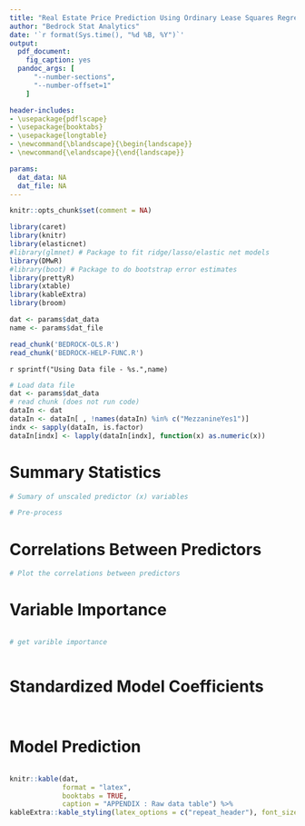 ```yaml
---
title: "Real Estate Price Prediction Using Ordinary Lease Squares Regression (n > p)"
author: "Bedrock Stat Analytics"
date: '`r format(Sys.time(), "%d %B, %Y")`'
output: 
  pdf_document:
    fig_caption: yes
  pandoc_args: [
      "--number-sections",
      "--number-offset=1"
    ]

header-includes:
- \usepackage{pdflscape}
- \usepackage{booktabs}
- \usepackage{longtable}
- \newcommand{\blandscape}{\begin{landscape}}
- \newcommand{\elandscape}{\end{landscape}}

params:
  dat_data: NA
  dat_file: NA
---
```


```r
knitr::opts_chunk$set(comment = NA)
```


```r
library(caret)
library(knitr)
library(elasticnet)
#library(glmnet) # Package to fit ridge/lasso/elastic net models
library(DMwR)
#library(boot) # Package to do bootstrap error estimates
library(prettyR)
library(xtable)
library(kableExtra)
library(broom)
```

```r
dat <- params$dat_data
name <- params$dat_file
``` 

```r
read_chunk('BEDROCK-OLS.R')
read_chunk('BEDROCK-HELP-FUNC.R')
```
`r sprintf("Using Data file - %s.",name) `

```r
# Load data file
dat <- params$dat_data
# read chunk (does not run code)
dataIn <- dat
dataIn <- dataIn[ , !names(dataIn) %in% c("MezzanineYes1")]
indx <- sapply(dataIn, is.factor)
dataIn[indx] <- lapply(dataIn[indx], function(x) as.numeric(x))
```


# Summary Statistics
```r
# Sumary of unscaled predictor (x) variables  
```
```r
# Pre-process
```

# Correlations Between Predictors
```r
# Plot the correlations between predictors
```

# Variable Importance
```r
```
```r
# get varible importance
```
```r
```

# Standardized Model Coefficients
```r
```
```r
```
# Model Prediction
```r
```



\blandscape 
```r
knitr::kable(dat, 
             format = "latex",
             booktabs = TRUE,
             caption = "APPENDIX : Raw data table") %>%
kableExtra::kable_styling(latex_options = c("repeat_header"), font_size = 7) 
``` 
\elandscape 
